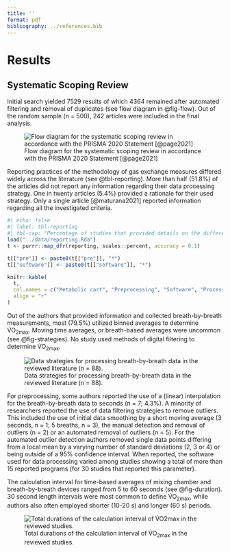```yaml
---
title: ''
format: pdf
bibliography: ../references.bib
---
```


# Results

## Systematic Scoping Review

Initial search yielded 7529 results of which 4364 remained after automated filtering and removal of duplicates (see flow diagram in @fig-flow). Out of the random sample (n = 500), 242 articles were included in the final analysis.

![Flow diagram for the systematic scoping review in accordance with the PRISMA 2020 Statement [@page2021]](../plots/flow_diagram.png){#fig-flow}

Reporting practices of the methodology of gas exchange measures differed widely across the literature (see @tbl-reporting). More than half (51.8%) of the articles did not report any information regarding their data processing strategy. One in twenty articles (5.4%) provided a rationale for their used strategy. Only a single article [@maturana2021] reported information regarding all the investigated criteria.

```r
#| echo: false
#| label: tbl-reporting
#| tbl-cap: "Percentage of studies that provided details on the different characteristics of oxygen uptake data processing. *only examined within the subgroup of studies using breath-by-breath measurements"
load("../data/reporting.Rda")
t <- purrr::map_dfr(reporting, scales::percent, accuracy = 0.1)

t[["pre"]] <- paste0(t[["pre"]], "*")
t[["software"]] <- paste0(t[["software"]], "*")

knitr::kable(
  t,
  col.names = c("Metabolic cart", "Preprocessing", "Software", "Processing Strategy", "Reference"),
  align = "r"
)
```

Out of the authors that provided information and collected breath-by-breath measurements, most (79.5%) utilized binned averages to determine V̇O~2max~. Moving time averages, or breath-based averages were uncommon (see @fig-strategies). No study used methods of digital filtering to determine V̇O~2max~.

![Data strategies for processing breath-by-breath data in the reviewed literature (n = 88).](../plots/strategies.png){#fig-strategies}

For preprocessing, some authors reported the use of a (linear) interpolation for the breath-by-breath data to seconds (n = 7; 4.3%). A minority of researchers reported the use of data filtering strategies to remove outliers. This included the use of initial data smoothing by a short moving average (3 seconds, n = 1; 5 breaths, n = 3), the manual detection and removal of outliers (n = 2) or an automated removal of outliers (n = 5). For the automated outlier detection authors removed single data points differing from a local mean by a varying number of standard deviations (2, 3 or 4) or being outside of a 95% confidence interval. When reported, the software used for data processing varied among studies showing a total of more than 15 reported programs (for 30 studies that reported this parameter).

The calculation interval for time-based averages of mixing chamber and breath-by-breath devices ranged from 5 to 60 seconds (see @fig-duration). 30 second length intervals were most common to define V̇O~2max~, while authors also often employed shorter (10-20 s) and longer (60 s) periods.

![Total durations of the calculation interval of V̇O~2max~ in the reviewed studies.](../plots/duration_count.png){#fig-duration}
